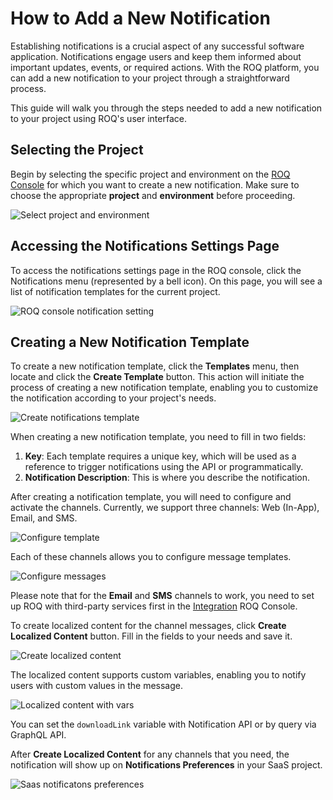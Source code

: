 
# How to Add a New Notification

Establishing notifications is a crucial aspect of any successful software application. Notifications engage users and keep them informed about important updates, events, or required actions. With the ROQ platform, you can add a new notification to your project through a straightforward process.

This guide will walk you through the steps needed to add a new notification to your project using ROQ's user interface.

## Selecting the Project

Begin by selecting the specific project and environment on the [ROQ Console](https://console.roq.tech/) for which you want to create a new notification. Make sure to choose the appropriate **project** and **environment** before proceeding.

![Select project and environment](/select-project-and-env.png)

## Accessing the Notifications Settings Page

To access the notifications settings page in the ROQ console, click the Notifications menu (represented by a bell icon). On this page, you will see a list of notification templates for the current project.

![ROQ console notification setting](/project-notification-setting.png)

## Creating a New Notification Template

To create a new notification template, click the **Templates** menu, then locate and click the **Create Template** button. This action will initiate the process of creating a new notification template, enabling you to customize the notification according to your project's needs.

![Create notifications template](/create-notifications-template.png)

When creating a new notification template, you need to fill in two fields:

1. **Key**: Each template requires a unique key, which will be used as a reference to trigger notifications using the API or programmatically.
2. **Notification Description**: This is where you describe the notification.

After creating a notification template, you will need to configure and activate the channels. Currently, we support three channels: Web (In-App), Email, and SMS.

![Configure template](/configure-template.png)

Each of these channels allows you to configure message templates.

![Configure messages](/configure-messages-on-channel.png)

Please note that for the **Email** and **SMS** channels to work, you need to set up ROQ with third-party services first in the [Integration](/mails/integration) ROQ Console.

To create localized content for the channel messages, click **Create Localized Content** button. Fill in the fields to your needs and save it.

![Create localized content](/cretae-localized-content.png)

The localized content supports custom variables, enabling you to notify users with custom values in the message.

![Localized content with vars](/localized-content-with-vars.png)

You can set the `downloadLink` variable with Notification API or by query via GraphQL API.

After **Create Localized Content** for any channels that you need, the notification will show up on **Notifications Preferences** in your SaaS project.

![Saas notificatons preferences](/notification-settings.png)

